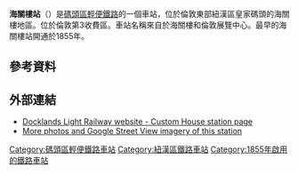 {{Infobox London station 
| symbol = dlr
| name = 海關樓<br />Custom House for ExCeL
| image_name =Custom House stn entrance.JPG
| manager = [[碼頭區輕便鐵路|碼頭區輕便鐵路]]
| fare_zone = 3 
| locale = {{link-en|海關樓|Custom House}} 
| borough = [[紐漢區|紐漢區]] 
| years1=1855年
| years2=1994年
| years3=2006年
| years4=2018年
| events1=啟用
| events2=DLR通車
| events3=北倫敦線終止
| events4=伊利沙伯線通車
| platforms=2 
| railcode=CUS 
| raillowexits0405 = 64,956
| raillowexits0506 = 66,184
| dlrbat0708 = 3.250
| dlrbat0809 = {{decrease}} 3.191
| dlrbat1011 = {{decrease}} 2.820
| access = yes
| access_note = <ref>{{Citation step free tube map}}</ref>
| latitude = 51.509639 
| longitude = 0.025894
}}
'''海關樓站'''（{{lang-en|Custom House for ExCeL DLR station}}）是[[碼頭區輕便鐵路|碼頭區輕便鐵路]]的一個車站，位於倫敦東部紐漢區皇家碼頭的海關樓地區。位於倫敦第3收費區。車站名稱來自於海關樓和倫敦展覽中心。最早的海關樓站開通於1855年。
==參考資料==
{{Reflist}}
==外部連結==
{{commons category|Custom House station}}
* [http://www.tfl.gov.uk/gettingaround/transportaccessibility/dlr/3264.aspx Docklands Light Railway website - Custom House station page] {{Wayback|url=http://www.tfl.gov.uk/gettingaround/transportaccessibility/dlr/3264.aspx |date=20140302184411 }}
* [http://tubephotos.dannycox.me.uk/stations/customHouse.html More photos and Google Street View imagery of this station] {{Wayback|url=http://tubephotos.dannycox.me.uk/stations/customHouse.html |date=20200109194739 }}

{{DLR}}
{{伊利沙伯線}}

{{DEFAULTSORT:Custom House}}
[[Category:碼頭區輕便鐵路車站|Category:碼頭區輕便鐵路車站]]
[[Category:紐漢區鐵路車站|Category:紐漢區鐵路車站]]
[[Category:1855年啟用的鐵路車站|Category:1855年啟用的鐵路車站]]